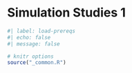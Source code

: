 # Simulation Studies 1 {#sec-simulation-studies}

```r
#| label: load-prereqs
#| echo: false
#| message: false

# knitr options
source("_common.R")

```

